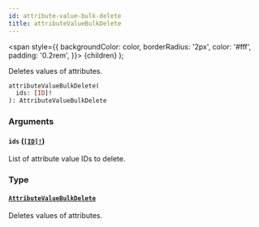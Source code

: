 ```yaml
---
id: attribute-value-bulk-delete
title: attributeValueBulkDelete
---
```


<span
style={{
      backgroundColor: color,
      borderRadius: '2px',
      color: '#fff',
      padding: '0.2rem',
    }}>
{children}
</span>
);

Deletes values of attributes.

```graphql
attributeValueBulkDelete(
  ids: [ID]!
): AttributeValueBulkDelete

```

### Arguments

#### `ids` ([`[ID]!`](/api-reference/scalars/id.mdx))

List of attribute value IDs to delete.

### Type

#### [`AttributeValueBulkDelete`](/api-reference/objects/attribute-value-bulk-delete.mdx)

Deletes values of attributes.
